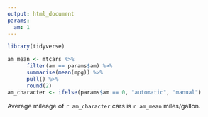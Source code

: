 ```yaml
---
output: html_document
params:
  am: 1
---
```


```r
library(tidyverse)

am_mean <- mtcars %>% 
      filter(am == params$am) %>% 
      summarise(mean(mpg)) %>% 
      pull() %>%
      round(2)
am_character <- ifelse(params$am == 0, "automatic", "manual")
```

Average mileage of `r am_character` cars is `r am_mean` miles/gallon.
